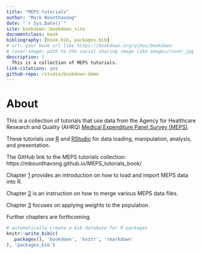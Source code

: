 ```yaml
--- 
title: "MEPS tutorials"
author: "Mark Bounthavong"
date: "`r Sys.Date()`"
site: bookdown::bookdown_site
documentclass: book
bibliography: [book.bib, packages.bib]
# url: your book url like https://bookdown.org/yihui/bookdown
# cover-image: path to the social sharing image like images/cover.jpg
description: | 
  This is a collection of MEPS tutorials. 
link-citations: yes
github-repo: rstudio/bookdown-demo
---
```


# About {-} 

This is a collection of tutorials that use data from the Agency for Healthcare Research and Quality (AHRQ) [Medical Expenditure Panel Survey (MEPS)](https://meps.ahrq.gov/mepsweb/). 

These tutorials use [R](https://cran.r-project.org/) and [RStudio](https://posit.co/products/open-source/rstudio/) for data loading, manipulation, analysis, and presentation. 

The GitHub link to the MEPS tutorials collection: https://mbounthavong.github.io/MEPS_tutorials_book/

Chapter [1](#intro) provides an introduction on how to load and import MEPS data into R.

Chapter [2](#merging) is an instruction on how to merge various MEPS data files.

Chapter [3](#weights) focuses on applying weights to the population.

Further chapters are forthcoming.

```r
# automatically create a bib database for R packages
knitr::write_bib(c(
  .packages(), 'bookdown', 'knitr', 'rmarkdown'
), 'packages.bib')
```
